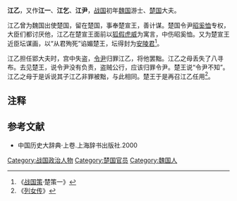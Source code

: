 '''江乙'''，又作'''江一'''、'''江乞'''、'''江尹'''，[[战国|战国]]初年[[魏国|魏国]]游士、[[楚国|楚国]]大夫。

江乙曾为魏国出使楚国，留在楚国，事奉楚宣王，善计谋。楚国令尹[[昭奚恤|昭奚恤]]专权，大臣们都讨厌他，江乙在楚宣王面前以[[狐假虎威|狐假虎威]]为寓言，中伤昭奚恤。又为楚宣王近臣坛谋画，以“从君殉死”谄媚楚王，坛得封为[[安陵君|安陵君]]<ref>《[[战国策|战国策]]·楚策一》</ref>。

江乙担任郢大夫时，宫中失盗，[[令尹|令尹]]归罪江乙，将他罢黜。江乙之母丢失了八寻布。去见楚王，说令尹没有负责，盗贼公行，应该归罪令尹。楚王说“令尹不知”。江乙之母于是诉说其子江乙非罪被黜，与此相同。楚王于是再召江乙任用<ref>《[[列女传|列女传]]》</ref>。
==注释==
{{reflist}}
==参考文献==
*中国历史大辞典·上卷.上海辞书出版社.2000

{{DEFAULTSORT:J}}
[[Category:战国政治人物|Category:战国政治人物]]
[[Category:楚国官员|Category:楚国官员]]
[[Category:魏国人|Category:魏国人]]